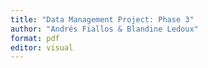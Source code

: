 ```yaml
---
title: "Data Management Project: Phase 3"
author: "Andrés Fiallos & Blandine Ledoux"
format: pdf
editor: visual
---
```


## 

